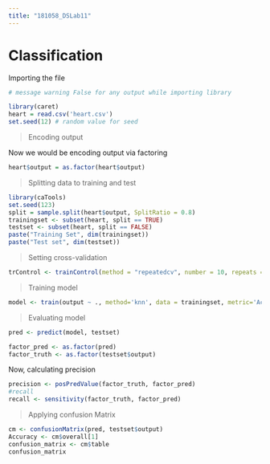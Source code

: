 ```yaml
---
title: "181058_DSLab11"
---
```

# Classification

Importing the file
```r
# message warning False for any output while importing library

library(caret)
heart = read.csv('heart.csv')
set.seed(12) # random value for seed
```
> Encoding output

Now we would be encoding output via factoring

```r
heart$output = as.factor(heart$output)
```
> Splitting data to training and test 

```r
library(caTools)
set.seed(123)
split = sample.split(heart$output, SplitRatio = 0.8)
trainingset <- subset(heart, split == TRUE)
testset <- subset(heart, split == FALSE)
paste("Training Set", dim(trainingset)) 
paste("Test set", dim(testset))
```
> Setting cross-validation

```r
trControl <- trainControl(method = "repeatedcv", number = 10, repeats = 10)
```

> Training model

```r

model <- train(output ~ ., method='knn', data = trainingset, metric='Accuracy', trControl = trControl)
```

> Evaluating model

```r
pred <- predict(model, testset)

factor_pred <- as.factor(pred)
factor_truth <- as.factor(testset$output)
```

Now, calculating precision
```r
precision <- posPredValue(factor_truth, factor_pred)
#recall
recall <- sensitivity(factor_truth, factor_pred)
```

> Applying confusion Matrix
```r
cm <- confusionMatrix(pred, testset$output)
Accuracy <- cm$overall[1]
confusion_matrix <- cm$table
confusion_matrix
```